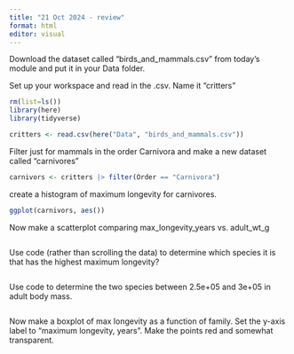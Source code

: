 ```yaml
---
title: "21 Oct 2024 - review"
format: html
editor: visual
---
```


Download the dataset called "birds_and_mammals.csv" from today's module and put it in your Data folder.

Set up your workspace and read in the .csv. Name it "critters"

```r
rm(list=ls())
library(here)
library(tidyverse)

critters <- read.csv(here("Data", "birds_and_mammals.csv"))
```

Filter just for mammals in the order Carnivora and make a new dataset called "carnivores"

```r
carnivors <- critters |> filter(Order == "Carnivora")
```

create a histogram of maximum longevity for carnivores.

```r
ggplot(carnivors, aes())
```

Now make a scatterplot comparing max_longevity_years vs. adult_wt_g

```r

```

Use code (rather than scrolling the data) to determine which species it is that has the highest maximum longevity?

```r

```

Use code to determine the two species between 2.5e+05 and 3e+05 in adult body mass.

```r

```

Now make a boxplot of max longevity as a function of family. Set the y-axis label to "maximum longevity, years". Make the points red and somewhat transparent.

```r

```

